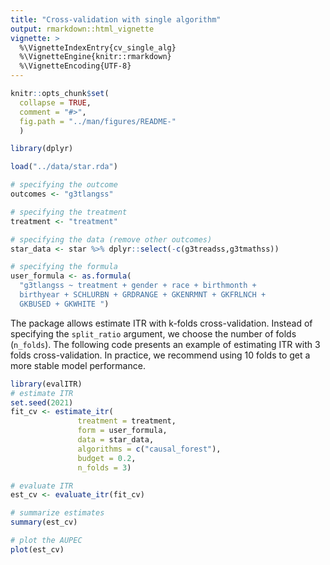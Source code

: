 ```yaml
---
title: "Cross-validation with single algorithm"
output: rmarkdown::html_vignette
vignette: >
  %\VignetteIndexEntry{cv_single_alg}
  %\VignetteEngine{knitr::rmarkdown}
  %\VignetteEncoding{UTF-8}
---
```


```r
knitr::opts_chunk$set(
  collapse = TRUE,
  comment = "#>",
  fig.path = "../man/figures/README-"
  )

library(dplyr)

load("../data/star.rda")

# specifying the outcome
outcomes <- "g3tlangss"

# specifying the treatment
treatment <- "treatment"

# specifying the data (remove other outcomes)
star_data <- star %>% dplyr::select(-c(g3treadss,g3tmathss))

# specifying the formula
user_formula <- as.formula(
  "g3tlangss ~ treatment + gender + race + birthmonth + 
  birthyear + SCHLURBN + GRDRANGE + GKENRMNT + GKFRLNCH + 
  GKBUSED + GKWHITE ")
```

The package allows estimate ITR with k-folds cross-validation. Instead of specifying the `split_ratio` argument, we choose the number of folds (`n_folds`). The following code presents an example of estimating ITR with 3 folds cross-validation. In practice, we recommend using 10 folds to get a more stable model performance. 

```r
library(evalITR)
# estimate ITR 
set.seed(2021)
fit_cv <- estimate_itr(
               treatment = treatment,
               form = user_formula,
               data = star_data,
               algorithms = c("causal_forest"),
               budget = 0.2,
               n_folds = 3)

# evaluate ITR 
est_cv <- evaluate_itr(fit_cv)

# summarize estimates
summary(est_cv)

# plot the AUPEC 
plot(est_cv)
```
